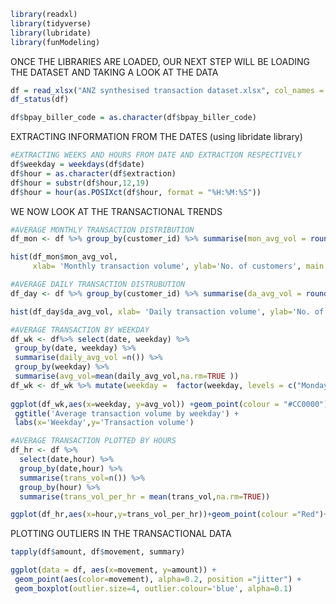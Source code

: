 ```{r}
library(readxl)
library(tidyverse)
library(lubridate)
library(funModeling)
```

ONCE THE LIBRARIES ARE LOADED, OUR NEXT STEP WILL BE LOADING THE DATASET AND TAKING A LOOK AT THE DATA
```{r}
df = read_xlsx("ANZ synthesised transaction dataset.xlsx", col_names = TRUE)
df_status(df)
```
```{r}
df$bpay_biller_code = as.character(df$bpay_biller_code)
```

EXTRACTING INFORMATION FROM THE DATES (using libridate library)
```{r}
#EXTRACTING WEEKS AND HOURS FROM DATE AND EXTRACTION RESPECTIVELY
df$weekday = weekdays(df$date)
df$hour = as.character(df$extraction)
df$hour = substr(df$hour,12,19)
df$hour = hour(as.POSIXct(df$hour, format = "%H:%M:%S"))
```

WE NOW LOOK AT THE TRANSACTIONAL TRENDS
```{r}
#AVERAGE MONTHLY TRANSACTION DISTRIBUTION
df_mon <- df %>% group_by(customer_id) %>% summarise(mon_avg_vol = round(n()/3,0))

hist(df_mon$mon_avg_vol,
     xlab= 'Monthly transaction volume', ylab='No. of customers', main = "Histogram of customers' monthly transaction volume",col = "#27ba9f")

#AVERAGE DAILY TRANSACTION DISTRUBUTION
df_day <- df %>% group_by(customer_id) %>% summarise(da_avg_vol = round(n()/91,0))

hist(df_day$da_avg_vol, xlab= 'Daily transaction volume', ylab='No. of customers', main = "Histogram of customers' Daily transaction volume",col = "#27ba9f")

#AVERAGE TRANSACTION BY WEEKDAY
df_wk <- df%>% select(date, weekday) %>%
 group_by(date, weekday) %>%
 summarise(daily_avg_vol =n()) %>%
 group_by(weekday) %>%
 summarise(avg_vol=mean(daily_avg_vol,na.rm=TRUE ))
df_wk <- df_wk %>% mutate(weekday =  factor(weekday, levels = c("Monday","Tuesday","Wednesday","Thursday","Friday","Saturday","Sunday"))) %>% arrange(weekday)
 
ggplot(df_wk,aes(x=weekday, y=avg_vol)) +geom_point(colour = "#CC0000")+geom_line(aes(group = 1), colour = "Steelblue") + 
 ggtitle('Average transaction volume by weekday') +
 labs(x='Weekday',y='Transaction volume')

#AVERAGE TRANSACTION PLOTTED BY HOURS
df_hr <- df %>%
  select(date,hour) %>%
  group_by(date,hour) %>%
  summarise(trans_vol=n()) %>%
  group_by(hour) %>%
  summarise(trans_vol_per_hr = mean(trans_vol,na.rm=TRUE))

ggplot(df_hr,aes(x=hour,y=trans_vol_per_hr))+geom_point(colour ="Red")+geom_line(aes(group = 1), colour ="Steelblue")+ ggtitle('Average transaction volume by hour') + labs(x='Hour',y='Transaction volume') + expand_limits( y = 0)
```

PLOTTING OUTLIERS IN THE TRANSACTIONAL DATA
```{r}
tapply(df$amount, df$movement, summary)

ggplot(data = df, aes(x=movement, y=amount)) +
 geom_point(aes(color=movement), alpha=0.2, position ="jitter") +
 geom_boxplot(outlier.size=4, outlier.colour='blue', alpha=0.1)
```

